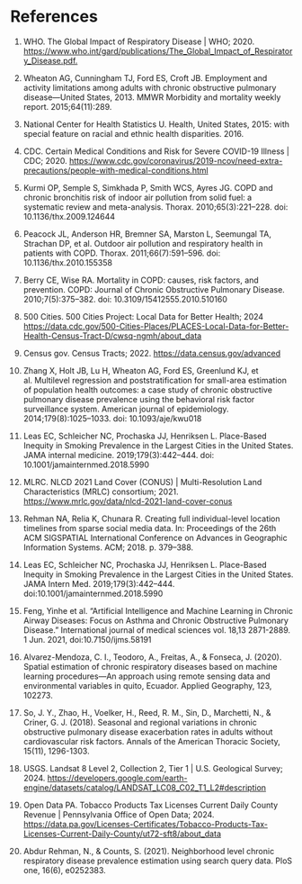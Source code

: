 # References

1. WHO. The Global Impact of Respiratory Disease | WHO; 2020. [https://www.who.int/gard/publications/The_Global_Impact_of_Respiratory_Disease.pdf.](https://www.who.int/gard/publications/The_Global_Impact_of_Respiratory_Disease.pdf)

2. Wheaton AG, Cunningham TJ, Ford ES, Croft JB. Employment and activity limitations among adults with chronic obstructive pulmonary disease—United States, 2013. MMWR Morbidity and mortality weekly report. 2015;64(11):289.

3. National Center for Health Statistics U. Health, United States, 2015: with special feature on racial and ethnic health disparities. 2016.

4. CDC. Certain Medical Conditions and Risk for Severe COVID-19 Illness | CDC; 2020. [https://www.cdc.gov/coronavirus/2019-ncov/need-extra-precautions/people-with-medical-conditions.html](https://www.cdc.gov/coronavirus/2019-ncov/need-extra-precautions/people-with-medical-conditions.html)

5. Kurmi OP, Semple S, Simkhada P, Smith WCS, Ayres JG. COPD and chronic bronchitis risk of indoor air pollution from solid fuel: a systematic review and meta-analysis. Thorax. 2010;65(3):221–228. doi: 10.1136/thx.2009.124644 

6. Peacock JL, Anderson HR, Bremner SA, Marston L, Seemungal TA, Strachan DP, et al. Outdoor air pollution and respiratory health in patients with COPD. Thorax. 2011;66(7):591–596. doi: 10.1136/thx.2010.155358

7. Berry CE, Wise RA. Mortality in COPD: causes, risk factors, and prevention. COPD: Journal of Chronic Obstructive Pulmonary Disease. 2010;7(5):375–382. doi: 10.3109/15412555.2010.510160

8. 500 Cities. 500 Cities Project: Local Data for Better Health; 2024 [https://data.cdc.gov/500-Cities-Places/PLACES-Local-Data-for-Better-Health-Census-Tract-D/cwsq-ngmh/about_data](https://data.cdc.gov/500-Cities-Places/PLACES-Local-Data-for-Better-Health-Census-Tract-D/cwsq-ngmh/about_data)

9. Census gov. Census Tracts; 2022. [https://data.census.gov/advanced](https://data.census.gov/advanced)

10. Zhang X, Holt JB, Lu H, Wheaton AG, Ford ES, Greenlund KJ, et al. Multilevel regression and poststratification for small-area estimation of population health outcomes: a case study of chronic obstructive pulmonary disease prevalence using the behavioral risk factor surveillance system. American journal of epidemiology. 2014;179(8):1025–1033. doi: 10.1093/aje/kwu018

11. Leas EC, Schleicher NC, Prochaska JJ, Henriksen L. Place-Based Inequity in Smoking Prevalence in the Largest Cities in the United States. JAMA internal medicine. 2019;179(3):442–444. doi: 10.1001/jamainternmed.2018.5990

12. MLRC. NLCD 2021 Land Cover (CONUS) | Multi-Resolution Land Characteristics (MRLC) consortium; 2021. [https://www.mrlc.gov/data/nlcd-2021-land-cover-conus](https://www.mrlc.gov/data/nlcd-2021-land-cover-conus)

13. Rehman NA, Relia K, Chunara R. Creating full individual-level location timelines from sparse social media data. In: Proceedings of the 26th ACM SIGSPATIAL International Conference on Advances in Geographic Information Systems. ACM; 2018. p. 379–388.

14. Leas EC, Schleicher NC, Prochaska JJ, Henriksen L. Place-Based Inequity in Smoking Prevalence in the Largest Cities in the United States. JAMA Intern Med. 2019;179(3):442–444. doi:10.1001/jamainternmed.2018.5990

15. Feng, Yinhe et al. “Artificial Intelligence and Machine Learning in Chronic Airway Diseases: Focus on Asthma and Chronic Obstructive Pulmonary Disease.” International journal of medical sciences vol. 18,13 2871-2889. 1 Jun. 2021, doi:10.7150/ijms.58191

16. Alvarez-Mendoza, C. I., Teodoro, A., Freitas, A., & Fonseca, J. (2020). Spatial estimation of chronic respiratory diseases based on machine learning procedures—An approach using remote sensing data and environmental variables in quito, Ecuador. Applied Geography, 123, 102273.

17. So, J. Y., Zhao, H., Voelker, H., Reed, R. M., Sin, D., Marchetti, N., & Criner, G. J. (2018). Seasonal and regional variations in chronic obstructive pulmonary disease exacerbation rates in adults without cardiovascular risk factors. Annals of the American Thoracic Society, 15(11), 1296-1303.

18. USGS. Landsat 8 Level 2, Collection 2, Tier 1 | U.S. Geological Survey; 2024. [https://developers.google.com/earth-engine/datasets/catalog/LANDSAT_LC08_C02_T1_L2#description](https://developers.google.com/earth-engine/datasets/catalog/LANDSAT_LC08_C02_T1_L2#description)

19. Open Data PA. Tobacco Products Tax Licenses Current Daily County Revenue | Pennsylvania Office of Open Data; 2024. [https://data.pa.gov/Licenses-Certificates/Tobacco-Products-Tax-Licenses-Current-Daily-County/ut72-sft8/about_data](https://data.pa.gov/Licenses-Certificates/Tobacco-Products-Tax-Licenses-Current-Daily-County/ut72-sft8/about_data)

20. Abdur Rehman, N., & Counts, S. (2021). Neighborhood level chronic respiratory disease prevalence estimation using search query data. PloS one, 16(6), e0252383. 


